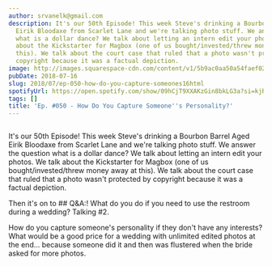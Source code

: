 ```yaml
---
author: srvanelk@gmail.com
description: It's our 50th Episode! This week Steve's drinking a Bourbon Barrel Aged
  Eirik Bloodaxe from Scarlet Lane and we're talking photo stuff. We answer the question
  what is a dollar dance? We talk about letting an intern edit your photos. We talk
  about the Kickstarter for Magbox (one of us bought/invested/threw money away at
  this). We talk about the court case that ruled that a photo wasn't protected by
  copyright because it was a factual depiction.
image: http://images.squarespace-cdn.com/content/v1/5b9ac0aa50a54faef024c950/1547782369055-V0QFOLZAT3I9FX2320BM/image-asset.jpeg/img.jpg/weddingphotohangover/embed/episodes/Ep--050---How-Do-You-Capture-Someones-Personality-e1rigl
pubDate: 2018-07-16
slug: 2018/07/ep-050-how-do-you-capture-someones16html
spotifyUrl: https://open.spotify.com/show/09hCjT9XXAKzGin8bkLG3a?si=kjRZvQ1JTb6Ov3HVzSSlWA
tags: []
title: 'Ep. #050 - How Do You Capture Someone''s Personality?'
---
```


<figure>
  <img src="http://images.squarespace-cdn.com/content/v1/5b9ac0aa50a54faef024c950/1547782369055-V0QFOLZAT3I9FX2320BM/image-asset.jpeg/img.jpg/weddingphotohangover/embed/episodes/Ep--050---How-Do-You-Capture-Someones-Personality-e1rigl" alt="" />
</figure>

It's our 50th Episode! This week Steve's drinking a Bourbon Barrel Aged Eirik Bloodaxe from Scarlet Lane and we're talking photo stuff. We answer the question what is a dollar dance? We talk about letting an intern edit your photos. We talk about the Kickstarter for Magbox (one of us bought/invested/threw money away at this). We talk about the court case that ruled that a photo wasn't protected by copyright because it was a factual depiction.

Then it's on to ## Q&A:! What do you do if you need to use the restroom during a wedding? Talking #2.

How do you capture someone's personality if they don't have any interests? What would be a good price for a wedding with unlimited edited photos at the end... because someone did it and then was flustered when the bride asked for more photos.